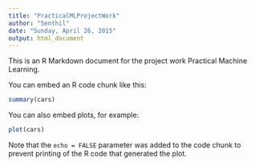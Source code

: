 ```yaml
---
title: "PracticalMLProjectWork"
author: "Senthil"
date: "Sunday, April 26, 2015"
output: html_document
---
```


This is an R Markdown document for the project work Practical Machine Learning.




 You can embed an R code chunk like this:

```r
summary(cars)
```

You can also embed plots, for example:

```r
plot(cars)
```

Note that the `echo = FALSE` parameter was added to the code chunk to prevent printing of the R code that generated the plot.
